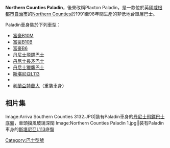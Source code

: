 {{Unreferenced|time=2022-03-17T06:08:23+00:00}}
'''Northern Counties Paladin'''，後來改稱Plaxton Paladin，是一款位於英國[[威根都市自治市|威根都市自治市]]的[[Northern_Counties|Northern Counties]]於1991至98年間生產的非低地台單層巴士。

Paladin車身裝於下列車型：

* [[富豪B10M|富豪B10M]]
* [[富豪B10B|富豪B10B]]
* [[富豪B6|富豪B6]]
* [[丹尼士飛鏢巴士|丹尼士飛鏢巴士]]
* [[丹尼士長矛巴士|丹尼士長矛巴士]]
* [[丹尼士獵鷹巴士|丹尼士獵鷹巴士]]
* [[斯堪尼亞L113|斯堪尼亞L113]]
* {{link-en|DAF SB220}}
* [[利蘭亞特蘭大|利蘭亞特蘭大]]（重裝車身）

==相片集==
<gallery>
Image:Arriva Southern Counties 3132.JPG|裝有Paladin車身的[[丹尼士飛鏢巴士|丹尼士飛鏢巴士]]底盤，車頭擋風玻璃深闊
Image:Northern Counties Paladin 1.jpg||裝有Paladin車身的[[斯堪尼亞L113|斯堪尼亞L113]]底盤
</gallery>

{{Plaxton}}
[[Category:巴士型號|Category:巴士型號]]